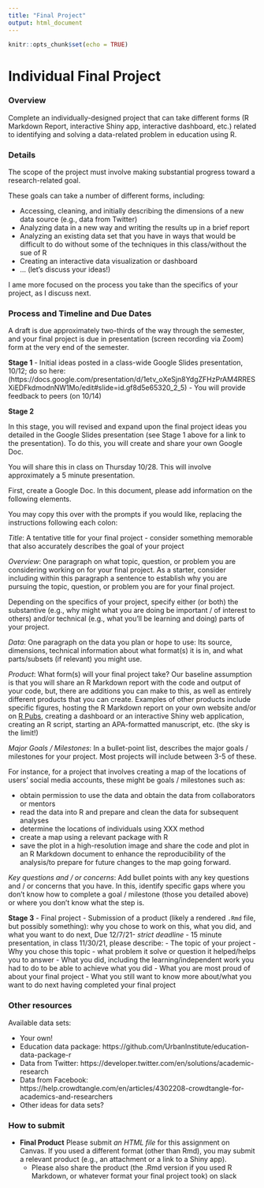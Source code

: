```yaml
---
title: "Final Project"
output: html_document
---
```


```r
knitr::opts_chunk$set(echo = TRUE)
```

# Individual Final Project

### Overview

Complete an individually-designed project that can take different forms (R Markdown Report, interactive Shiny app, interactive dashboard, etc.) related to identifying and solving a data-related problem in education using R. 

### Details

The scope of the project must involve making substantial progress toward a research-related goal.

These goals can take a number of different forms, including:

- Accessing, cleaning, and initially describing the dimensions of a new data source (e.g., data from Twitter)
- Analyzing data in a new way and writing the results up in a brief report
- Analyzing an existing data set that you have in ways that would be difficult to do without some of the techniques in this class/without the sue of R
- Creating an interactive data visualization or dashboard
- ... (let's discuss your ideas!)

I ame more focused on the process you take than the specifics of your project, as I discuss next.

### Process and Timeline and Due Dates

A draft is due approximately two-thirds of the way through the semester, and your final project is due in presentation (screen recording via Zoom) form at the very end of the semester.

**Stage 1**
- Initial ideas posted in a class-wide Google Slides presentation, 10/12; do so here: (https://docs.google.com/presentation/d/1etv_oXeSjn8YdgZFHzPrAM4RRESXiEDFkdmodnNW1Mo/edit#slide=id.gf8d5e65320_2_5)
- You will provide feedback to peers (on 10/14)
  
**Stage 2**

In this stage, you will revised and expand upon the final project ideas you detailed in the Google Slides presentation (see Stage 1 above for a link to the presentation). To do this, you will create and share your own Google Doc. 

You will share this in class on Thursday 10/28. This will involve approximately a 5 minute presentation.

First, create a Google Doc. In this document, please add information on the following elements.

You may copy this over with the prompts if you would like, replacing the instructions following each colon:

*Title*: A tentative title for your final project - consider something memorable that also accurately describes the goal of your project

*Overview*: One paragraph on what topic, question, or problem you are considering working on for your final project. As a starter, consider including within this paragraph a sentence to establish why you are pursuing the topic, question, or problem you are for your final project.

Depending on the specifics of your project, specify either (or both) the substantive (e.g., why might what you are doing be important / of interest to others) and/or technical (e.g., what you'll be learning and doing) parts of your project.

*Data*: One paragraph on the data you plan or hope to use: Its source, dimensions, technical information about what format(s) it is in, and what parts/subsets (if relevant) you might use.

*Product*: What form(s) will your final project take? Our baseline assumption is that you will share an 
R Markdown report with the code and output of your code, but, there are additions you can make to this, as 
well as entirely different products that you can create. Examples of other products include specific figures, 
hosting the R Markdown report on your own website and/or on [R Pubs](https://rpubs.com/), creating a dashboard or an interactive Shiny web application, creating an R script, starting an APA-formatted manuscript, etc. (the sky is the limit!)

*Major Goals / Milestones*: In a bullet-point list, describes the major goals / milestones for your project. Most projects will include between 3-5 of these. 

For instance, for a project that involves creating a map of the locations of users' social media accounts, these might be goals / milestones such as: 

* obtain permission to use the data and obtain the data from collaborators or mentors
* read the data into R and prepare and clean the data for subsequent analyses
* determine the locations of individuals using XXX method
* create a map using a relevant package with R
* save the plot in a high-resolution image and share the code and plot in an R Markdown document to enhance the reproducibility of the analysis/to prepare for future changes to the map going forward.

*Key questions and / or concerns*: Add bullet points with any key questions and / or concerns that you have. In this, identify specific gaps where you don't know how to complete a goal / milestone (those you detailed above) or where you don't know what the step is.

**Stage 3**
- Final project
  - Submission of a product (likely a rendered `.Rmd` file, but possibly something): why you chose to work on this, what you did, and what you want to do next, Due 12/7/21- _strict deadline_
  - 15 minute presentation, in class 11/30/21, please describe:
      - The topic of your project
      - Why you chose this topic - what problem it solve or question it helped/helps you to answer
      - What you did, including the learning/independent work you had to do to be able to achieve what you did
      - What you are most proud of about your final project
      - What you still want to know more about/what you want to do next having completed your final project

### Other resources

Available data sets:

- Your own!
- Education data package: https://github.com/UrbanInstitute/education-data-package-r
- Data from Twitter: https://developer.twitter.com/en/solutions/academic-research
- Data from Facebook: https://help.crowdtangle.com/en/articles/4302208-crowdtangle-for-academics-and-researchers
- Other ideas for data sets?

### How to submit

- **Final Product** Please submit _an HTML file_ for this assignment on Canvas. If you used a different format (other than Rmd), you may submit a relevant product (e.g., an attachment or a link to a Shiny app).
  - Please also share the product (the .Rmd version if you used R Markdown, or whatever format your final project took) on slack


